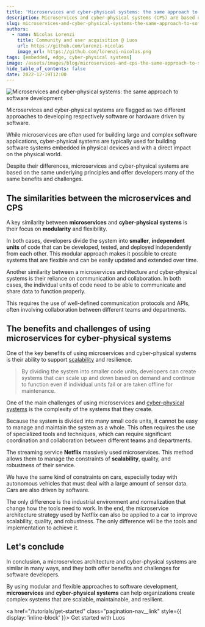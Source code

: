 ```yaml
---
title: 'Microservices and cyber-physical systems: the same approach to software development'
description: Microservices and cyber-physical systems (CPS) are based on the same underlying principles and offer developers many benefits and challenges.
slug: microservices-and-cyber-physical-systems-the-same-approach-to-software-development
authors:
  - name: Nicolas Lorenzi
    title: Community and user acquisition @ Luos
    url: https://github.com/lorenzi-nicolas
    image_url: https://github.com/lorenzi-nicolas.png
tags: [embedded, edge, cyber-physical systems]
image: /assets/images/blog/microservices-and-cps-the-same-approach-to-software-development-luos.png
hide_table_of_contents: false
date: 2022-12-19T12:00
---
```



![Microservices and cyber-physical systems: the same approach to software development](/assets/images/blog/microservices-and-cps-the-same-approach-to-software-development-luos.png)

Microservices and cyber-physical systems are flagged as two different approaches to developing respectively software or hardware driven by software.

While microservices are often used for building large and complex software applications, cyber-physical systems are typically used for building software systems embedded in physical devices and with a direct impact on the physical world. 

Despite their differences, microservices and cyber-physical systems are based on the same underlying principles and offer developers many of the same benefits and challenges.

<!--truncate-->

<h2>The similarities between the microservices and CPS</h2>

A key similarity between **microservices** and **cyber-physical systems** is their focus on **modularity** and flexibility. 

In both cases, developers divide the system into **smaller**, **independent units** of code that can be developed, tested, and deployed independently from each other. This modular approach makes it possible to create systems that are flexible and can be easily updated and extended over time.

Another similarity between a microservices architecture and cyber-physical systems is their reliance on communication and collaboration. In both cases, the individual units of code need to be able to communicate and share data to function properly.

This requires the use of well-defined communication protocols and APIs, often involving collaboration between different teams and departments.

<h2>The benefits and challenges of using microservices for cyber-physical systems</h2>

One of the key benefits of using microservices and cyber-physical systems is their ability to support [scalability](/docs/luos-technology#good-practices-with-luos) and resilience. 

> By dividing the system into smaller code units, developers can create systems that can scale up and down based on demand and continue to function even if individual units fail or are taken offline for maintenance.

One of the main challenges of using microservices and [cyber-physical systems](/blog/cyber-physical-systems) is the complexity of the systems that they create. 

Because the system is divided into many small code units, it cannot be easy to manage and maintain the system as a whole. This often requires the use of specialized tools and techniques, which can require significant coordination and collaboration between different teams and departments.

The streaming service **Netflix** massively used microservices. This method allows them to manage the constraints of **scalability**, quality, and robustness of their service. 

We have the same kind of constraints on cars, especially today with autonomous vehicles that must deal with a large amount of sensor data. Cars are also driven by software. 

The only difference is the industrial environment and normalization that change how the tools need to work. In the end, the microservice architecture strategy used by Netflix can also be applied to a car to improve scalability, quality, and robustness.
The only difference will be the tools and implementation to achieve it.

<h2>Let's conclude</h2>

In conclusion, a microservices architecture and cyber-physical systems are similar in many ways, and they both offer benefits and challenges for software developers.

By using modular and flexible approaches to software development, **microservices** and **cyber-physical systems** can help organizations create complex systems that are scalable, maintainable, and resilient.

<a href="/tutorials/get-started" class="pagination-nav__link" style={{ display: 'inline-block' }}>
  Get started with Luos
</a>
